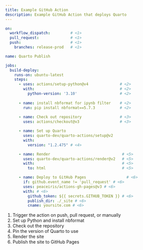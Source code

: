 ```yaml
---
title: Example GitHub Action
description: Example GitHub Action that deploys Quarto
---
```


```.yaml
on:
  workflow_dispatch:         # <1>
  pull_request:              # <1>
  push:                      # <1>
    branches: release-prod   # <1>

name: Quarto Publish

jobs:
  build-deploy:
    runs-on: ubuntu-latest
    steps:
      - uses: actions/setup-python@v4              # <2>
        with:                                      # <2>
          python-version: '3.10'                   # <2>
          
      - name: install nbformat for ipynb filter    # <2>
        run: pip install nbformat==5.7.3           # <2>
        
      - name: Check out repository                 # <3>
        uses: actions/checkout@v3                  # <3>

      - name: Set up Quarto
        uses: quarto-dev/quarto-actions/setup@v2
        with:
          version: "1.2.475" # <4>

      - name: Render                                # <5>
        uses: quarto-dev/quarto-actions/render@v2   # <5>
        with:                                       # <5>
          to: html                                  # <5>

      - name: Deploy to GitHub Pages                  # <6>
        if: github.event_name != 'pull_request' # <6>
        uses: peaceiris/actions-gh-pages@v3 # <6>
        with: # <6>
          github_token: ${{ secrets.GITHUB_TOKEN }} # <6>
          publish_dir: ./_site # <6>
          cname: yoursite.com # <6>
```
1. Trigger the action on push, pull request, or manually
2. Set up Python and install nbformat
3. Check out the repository
4. Pin the version of Quarto to use
5. Render the site
6. Publish the site to GitHub Pages